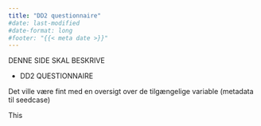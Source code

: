 ```yaml
---
title: "DD2 questionnaire"
#date: last-modified
#date-format: long
#footer: "{{< meta date >}}"
---
```


DENNE SIDE SKAL BESKRIVE

-   DD2 QUESTIONNAIRE

Det ville være fint med en oversigt over de tilgængelige variable (metadata til seedcase)

This

